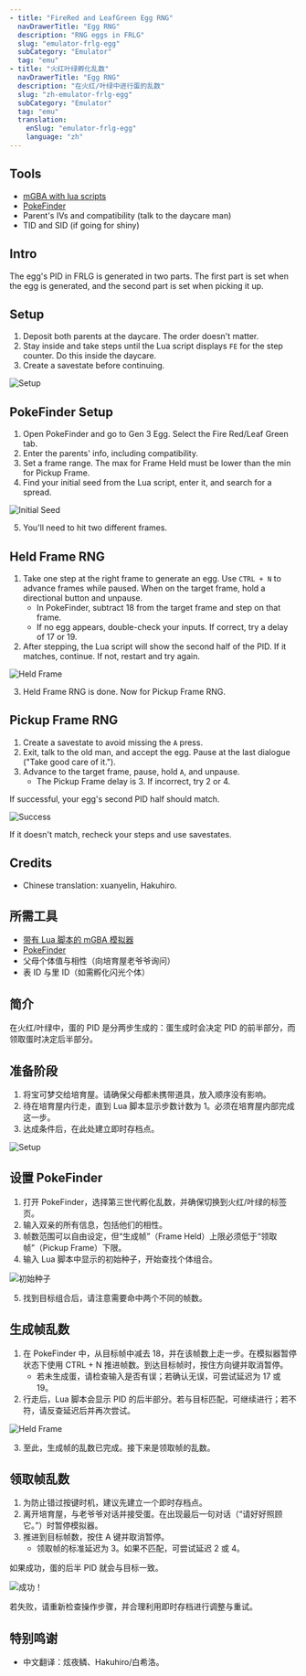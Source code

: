 ```yaml
---
- title: "FireRed and LeafGreen Egg RNG"
  navDrawerTitle: "Egg RNG"
  description: "RNG eggs in FRLG"
  slug: "emulator-frlg-egg"
  subCategory: "Emulator"
  tag: "emu"
- title: "火红叶绿孵化乱数"
  navDrawerTitle: "Egg RNG"
  description: "在火红/叶绿中进行蛋的乱数"
  slug: "zh-emulator-frlg-egg"
  subCategory: "Emulator"
  tag: "emu"
  translation:
    enSlug: "emulator-frlg-egg"
    language: "zh"
---
```


<ShowIf slug="/emulator-frlg-egg">

## Tools

- [mGBA with lua scripts](/mgba-setup)
- [PokeFinder](https://github.com/Admiral-Fish/PokeFinder/releases)
- Parent's IVs and compatibility (talk to the daycare man)
- TID and SID (if going for shiny)

## Intro

The egg's PID in FRLG is generated in two parts. The first part is set when the egg is generated, and the second part is set when picking it up.

## Setup

1. Deposit both parents at the daycare. The order doesn't matter.
2. Stay inside and take steps until the Lua script displays `FE` for the step counter. Do this inside the daycare.
3. Create a savestate before continuing.

![Setup](/images/FireRed-LeafGreen/Egg/Setup.png)

## PokeFinder Setup

1. Open PokeFinder and go to Gen 3 Egg. Select the Fire Red/Leaf Green tab.
2. Enter the parents' info, including compatibility.
3. Set a frame range. The max for Frame Held must be lower than the min for Pickup Frame.
4. Find your initial seed from the Lua script, enter it, and search for a spread.

![Initial Seed](/images/FireRed-LeafGreen/Egg/Initial-Seed.png)

5. You'll need to hit two different frames.

## Held Frame RNG

1. Take one step at the right frame to generate an egg. Use `CTRL + N` to advance frames while paused. When on the target frame, hold a directional button and unpause.
   - In PokeFinder, subtract 18 from the target frame and step on that frame.
   - If no egg appears, double-check your inputs. If correct, try a delay of 17 or 19.
2. After stepping, the Lua script will show the second half of the PID. If it matches, continue. If not, restart and try again.

![Held Frame](/images/FireRed-LeafGreen/Egg/Held.png)

3. Held Frame RNG is done. Now for Pickup Frame RNG.

## Pickup Frame RNG

1. Create a savestate to avoid missing the `A` press.
2. Exit, talk to the old man, and accept the egg. Pause at the last dialogue ("Take good care of it.").
3. Advance to the target frame, pause, hold `A`, and unpause.
   - The Pickup Frame delay is 3. If incorrect, try 2 or 4.

If successful, your egg's second PID half should match.

![Success](/images/FireRed-LeafGreen/Egg/Success.png)

If it doesn't match, recheck your steps and use savestates.

## Credits

- Chinese translation: xuanyelin, Hakuhiro.

</ShowIf>

<ShowIf slug="/zh-emulator-frlg-egg">

## 所需工具

- [带有 Lua 脚本的 mGBA 模拟器](/mgba-setup)
- [PokeFinder](https://github.com/Admiral-Fish/PokeFinder/releases)
- 父母个体值与相性（向培育屋老爷爷询问）
- 表 ID 与里 ID（如需孵化闪光个体）

## 简介

在火红/叶绿中，蛋的 PID 是分两步生成的：蛋生成时会决定 PID 的前半部分，而领取蛋时决定后半部分。

## 准备阶段

1. 将宝可梦交给培育屋。请确保父母都未携带道具，放入顺序没有影响。
2. 待在培育屋内行走，直到 Lua 脚本显示步数计数为 1。必须在培育屋内部完成这一步。
3. 达成条件后，在此处建立即时存档点。

![Setup](/images/FireRed-LeafGreen/Egg/Setup.png)

## 设置 PokeFinder

1. 打开 PokeFinder，选择第三世代孵化乱数，并确保切换到火红/叶绿的标签页。
2. 输入双亲的所有信息，包括他们的相性。
3. 帧数范围可以自由设定，但“生成帧”（Frame Held）上限必须低于“领取帧”（Pickup Frame）下限。
4. 输入 Lua 脚本中显示的初始种子，开始查找个体组合。

![初始种子](/images/FireRed-LeafGreen/Egg/Initial-Seed.png)

5. 找到目标组合后，请注意需要命中两个不同的帧数。

## 生成帧乱数

1. 在 PokeFinder 中，从目标帧中减去 18，并在该帧数上走一步。在模拟器暂停状态下使用 CTRL + N 推进帧数。到达目标帧时，按住方向键并取消暂停。
   - 若未生成蛋，请检查输入是否有误；若确认无误，可尝试延迟为 17 或 19。
2. 行走后，Lua 脚本会显示 PID 的后半部分。若与目标匹配，可继续进行；若不符，请反查延迟后并再次尝试。

![Held Frame](/images/FireRed-LeafGreen/Egg/Held.png)

3. 至此，生成帧的乱数已完成。接下来是领取帧的乱数。

## 领取帧乱数

1. 为防止错过按键时机，建议先建立一个即时存档点。
2. 离开培育屋，与老爷爷对话并接受蛋。在出现最后一句对话（“请好好照顾它。”）时暂停模拟器。
3. 推进到目标帧数，按住 A 键并取消暂停。
   - 领取帧的标准延迟为 3。如果不匹配，可尝试延迟 2 或 4。

如果成功，蛋的后半 PID 就会与目标一致。

![成功！](/images/FireRed-LeafGreen/Egg/Success.png)

若失败，请重新检查操作步骤，并合理利用即时存档进行调整与重试。

## 特别鸣谢

- 中文翻译：炫夜鳞、Hakuhiro/白希洛。

</ShowIf>
